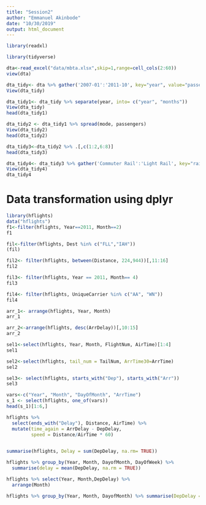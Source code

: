 ```yaml
---
title: "Session2"
author: "Emmanuel Akinbode"
date: "10/30/2019"
output: html_document
---
```



```r
library(readxl)
```

```r
library(tidyverse)
```

```r
dta<-read_excel("data/mbta.xlsx",skip=1,range=cell_cols(2:60))
view(dta)
```

```r
dta_tidy<- dta %>% gather('2007-01':'2011-10', key="year", value="passengers")
View(dta_tidy)
```

```r
dta_tidy1<- dta_tidy %>% separate(year, into= c("year", "months"))
View(dta_tidy)
head(dta_tidy1)
```

```r
dta_tidy2 <- dta_tidy1 %>% spread(mode, passengers)
View(dta_tidy2)
head(dta_tidy2)
```

```r
dta_tidy3<-dta_tidy2 %>% .[,c(1:2,6:8)]
head(dta_tidy3)
```

```r
dta_tidy4<- dta_tidy3 %>% gather('Commuter Rail':'Light Rail', key="rail_type", value="passengers")
View(dta_tidy4)
dta_tidy4
```

# Data transformation using dplyr

```r
library(hflights)
data("hflights")
f1<-filter(hflights, Year==2011, Month==2)
f1
```

```r
fil<-filter(hflights, Dest %in% c("FLL","IAH"))
(fil)
```

```r
fil2<- filter(hflights, between(Distance, 224,944))[,11:16]
fil2
```


```r
fil3<- filter(hflights, Year == 2011, Month== 4)
fil3
```

```r
fil4<- filter(hflights, UniqueCarrier %in% c("AA", "WN"))
fil4
```


```r
arr_1<- arrange(hflights, Year, Month)
arr_1
```

```r
arr_2<-arrange(hflights, desc(ArrDelay))[,10:15]
arr_2
```

```r
sel1<-select(hflights, Year, Month, FlightNum, AirTime)[1:4]
sel1

```

```r
sel2<-select(hflights, tail_num = TailNum, ArrTime30=ArrTime)
sel2
```

```r
sel3<- select(hflights, starts_with("Dep"), starts_with("Arr"))
sel3
```

```r
vars<-c("Year", "Month", "DayOfMonth", "ArrTime")
s_1 <- select(hflights, one_of(vars))
head(s_1)[1:6,]
```

```r
hflights %>%
  select(ends_with("Delay"), Distance, AirTime) %>%
  mutate(time_again = ArrDelay - DepDelay,
         speed = Distance/AirTime * 60)
  
```

```r
summarise(hflights, Delay = sum(DepDelay, na.rm= TRUE))
```
      
```r
hflights %>% group_by(Year, Month, DayofMonth, DayOfWeek) %>% 
  summarise(delay = mean(DepDelay, na.rm = TRUE))
```

```r
hflights %>% select(Year, Month,DepDelay) %>% 
  arrange(Month)
```

```r
hflights %>% group_by(Year, Month, DayofMonth) %>% summarise(DepDelay =n())
```

